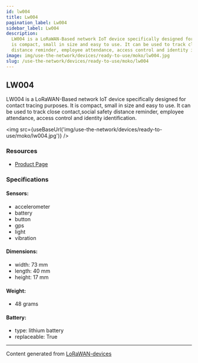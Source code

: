 ```yaml
---
id: lw004
title: Lw004
pagination_label: Lw004
sidebar_label: Lw004
description:
  LW004 is a LoRaWAN-Based network IoT device specifically designed for contact tracing purposes. It
  is compact, small in size and easy to use. It can be used to track close contact,social safety
  distance reminder, employee attendance, access control and identity identification.
image: img/use-the-network/devices/ready-to-use/moko/lw004.jpg
slug: /use-the-network/devices/ready-to-use/moko/lw004
---
```



## LW004

LW004 is a LoRaWAN-Based network IoT device specifically designed for contact tracing purposes. It
is compact, small in size and easy to use. It can be used to track close contact,social safety
distance reminder, employee attendance, access control and identity identification.

<img src={useBaseUrl('img/use-the-network/devices/ready-to-use/moko/lw004.jpg')} />

### Resources

- [Product Page](https://www.mokosmart.com/lw004-lorawan-contact-tracing-wearables-button/)

### Specifications

#### Sensors:

- accelerometer
- battery
- button
- gps
- light
- vibration

#### Dimensions:

- width: 73 mm
- length: 40 mm
- height: 17 mm

#### Weight:

- 48 grams

#### Battery:

- type: lithium battery
- replaceable: True

---

Content generated from [LoRaWAN-devices](https://github.com/TheThingsNetwork/lorawan-devices)
